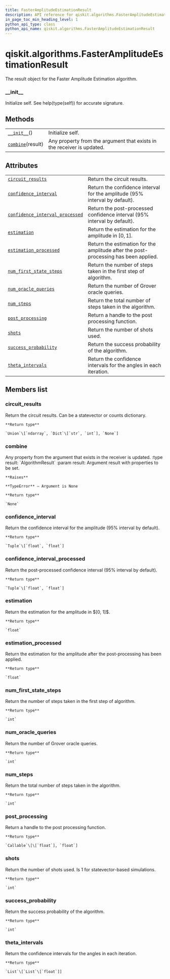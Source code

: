 ```yaml
---
title: FasterAmplitudeEstimationResult
description: API reference for qiskit.algorithms.FasterAmplitudeEstimationResult
in_page_toc_min_heading_level: 1
python_api_type: class
python_api_name: qiskit.algorithms.FasterAmplitudeEstimationResult
---
```


# qiskit.algorithms.FasterAmplitudeEstimationResult

<Class id="qiskit.algorithms.FasterAmplitudeEstimationResult" isDedicatedPage={true} github="https://github.com/qiskit/qiskit/tree/stable/0.18/qiskit/algorithms/amplitude_estimators/fae.py" signature="FasterAmplitudeEstimationResult" modifiers="class">
  The result object for the Faster Amplitude Estimation algorithm.

  ### \_\_init\_\_

  <Function id="qiskit.algorithms.FasterAmplitudeEstimationResult.__init__" signature="__init__()">
    Initialize self. See help(type(self)) for accurate signature.
  </Function>

  ## Methods

  |                                                                                                                                             |                                                                        |
  | ------------------------------------------------------------------------------------------------------------------------------------------- | ---------------------------------------------------------------------- |
  | [`__init__`](#qiskit.algorithms.FasterAmplitudeEstimationResult.__init__ "qiskit.algorithms.FasterAmplitudeEstimationResult.__init__")()    | Initialize self.                                                       |
  | [`combine`](#qiskit.algorithms.FasterAmplitudeEstimationResult.combine "qiskit.algorithms.FasterAmplitudeEstimationResult.combine")(result) | Any property from the argument that exists in the receiver is updated. |

  ## Attributes

  |                                                                                                                                                                                                       |                                                                                     |
  | ----------------------------------------------------------------------------------------------------------------------------------------------------------------------------------------------------- | ----------------------------------------------------------------------------------- |
  | [`circuit_results`](#qiskit.algorithms.FasterAmplitudeEstimationResult.circuit_results "qiskit.algorithms.FasterAmplitudeEstimationResult.circuit_results")                                           | Return the circuit results.                                                         |
  | [`confidence_interval`](#qiskit.algorithms.FasterAmplitudeEstimationResult.confidence_interval "qiskit.algorithms.FasterAmplitudeEstimationResult.confidence_interval")                               | Return the confidence interval for the amplitude (95% interval by default).         |
  | [`confidence_interval_processed`](#qiskit.algorithms.FasterAmplitudeEstimationResult.confidence_interval_processed "qiskit.algorithms.FasterAmplitudeEstimationResult.confidence_interval_processed") | Return the post-processed confidence interval (95% interval by default).            |
  | [`estimation`](#qiskit.algorithms.FasterAmplitudeEstimationResult.estimation "qiskit.algorithms.FasterAmplitudeEstimationResult.estimation")                                                          | Return the estimation for the amplitude in $[0, 1]$.                                |
  | [`estimation_processed`](#qiskit.algorithms.FasterAmplitudeEstimationResult.estimation_processed "qiskit.algorithms.FasterAmplitudeEstimationResult.estimation_processed")                            | Return the estimation for the amplitude after the post-processing has been applied. |
  | [`num_first_state_steps`](#qiskit.algorithms.FasterAmplitudeEstimationResult.num_first_state_steps "qiskit.algorithms.FasterAmplitudeEstimationResult.num_first_state_steps")                         | Return the number of steps taken in the first step of algorithm.                    |
  | [`num_oracle_queries`](#qiskit.algorithms.FasterAmplitudeEstimationResult.num_oracle_queries "qiskit.algorithms.FasterAmplitudeEstimationResult.num_oracle_queries")                                  | Return the number of Grover oracle queries.                                         |
  | [`num_steps`](#qiskit.algorithms.FasterAmplitudeEstimationResult.num_steps "qiskit.algorithms.FasterAmplitudeEstimationResult.num_steps")                                                             | Return the total number of steps taken in the algorithm.                            |
  | [`post_processing`](#qiskit.algorithms.FasterAmplitudeEstimationResult.post_processing "qiskit.algorithms.FasterAmplitudeEstimationResult.post_processing")                                           | Return a handle to the post processing function.                                    |
  | [`shots`](#qiskit.algorithms.FasterAmplitudeEstimationResult.shots "qiskit.algorithms.FasterAmplitudeEstimationResult.shots")                                                                         | Return the number of shots used.                                                    |
  | [`success_probability`](#qiskit.algorithms.FasterAmplitudeEstimationResult.success_probability "qiskit.algorithms.FasterAmplitudeEstimationResult.success_probability")                               | Return the success probability of the algorithm.                                    |
  | [`theta_intervals`](#qiskit.algorithms.FasterAmplitudeEstimationResult.theta_intervals "qiskit.algorithms.FasterAmplitudeEstimationResult.theta_intervals")                                           | Return the confidence intervals for the angles in each iteration.                   |

  ## Members list

  ### circuit\_results

  <Attribute id="qiskit.algorithms.FasterAmplitudeEstimationResult.circuit_results">
    Return the circuit results. Can be a statevector or counts dictionary.

    **Return type**

    `Union`\[`ndarray`, `Dict`\[`str`, `int`], `None`]
  </Attribute>

  ### combine

  <Function id="qiskit.algorithms.FasterAmplitudeEstimationResult.combine" signature="combine(result)">
    Any property from the argument that exists in the receiver is updated. :type result: `AlgorithmResult` :param result: Argument result with properties to be set.

    **Raises**

    **TypeError** – Argument is None

    **Return type**

    `None`
  </Function>

  ### confidence\_interval

  <Attribute id="qiskit.algorithms.FasterAmplitudeEstimationResult.confidence_interval">
    Return the confidence interval for the amplitude (95% interval by default).

    **Return type**

    `Tuple`\[`float`, `float`]
  </Attribute>

  ### confidence\_interval\_processed

  <Attribute id="qiskit.algorithms.FasterAmplitudeEstimationResult.confidence_interval_processed">
    Return the post-processed confidence interval (95% interval by default).

    **Return type**

    `Tuple`\[`float`, `float`]
  </Attribute>

  ### estimation

  <Attribute id="qiskit.algorithms.FasterAmplitudeEstimationResult.estimation">
    Return the estimation for the amplitude in $[0, 1]$.

    **Return type**

    `float`
  </Attribute>

  ### estimation\_processed

  <Attribute id="qiskit.algorithms.FasterAmplitudeEstimationResult.estimation_processed">
    Return the estimation for the amplitude after the post-processing has been applied.

    **Return type**

    `float`
  </Attribute>

  ### num\_first\_state\_steps

  <Attribute id="qiskit.algorithms.FasterAmplitudeEstimationResult.num_first_state_steps">
    Return the number of steps taken in the first step of algorithm.

    **Return type**

    `int`
  </Attribute>

  ### num\_oracle\_queries

  <Attribute id="qiskit.algorithms.FasterAmplitudeEstimationResult.num_oracle_queries">
    Return the number of Grover oracle queries.

    **Return type**

    `int`
  </Attribute>

  ### num\_steps

  <Attribute id="qiskit.algorithms.FasterAmplitudeEstimationResult.num_steps">
    Return the total number of steps taken in the algorithm.

    **Return type**

    `int`
  </Attribute>

  ### post\_processing

  <Attribute id="qiskit.algorithms.FasterAmplitudeEstimationResult.post_processing">
    Return a handle to the post processing function.

    **Return type**

    `Callable`\[\[`float`], `float`]
  </Attribute>

  ### shots

  <Attribute id="qiskit.algorithms.FasterAmplitudeEstimationResult.shots">
    Return the number of shots used. Is 1 for statevector-based simulations.

    **Return type**

    `int`
  </Attribute>

  ### success\_probability

  <Attribute id="qiskit.algorithms.FasterAmplitudeEstimationResult.success_probability">
    Return the success probability of the algorithm.

    **Return type**

    `int`
  </Attribute>

  ### theta\_intervals

  <Attribute id="qiskit.algorithms.FasterAmplitudeEstimationResult.theta_intervals">
    Return the confidence intervals for the angles in each iteration.

    **Return type**

    `List`\[`List`\[`float`]]
  </Attribute>
</Class>


